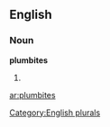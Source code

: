 
==English==

===Noun===
'''plumbites'''

# {{plural of|[[plumbite]]}}

[[Category:English plurals]]

[[ar:plumbites]]
